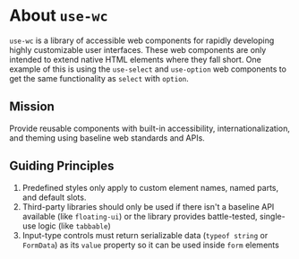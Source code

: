 
<Meta title="About use-wc" />

# About `use-wc`

`use-wc` is a library of accessible web components for rapidly developing highly customizable user interfaces. These web components are only intended to extend native HTML elements where they fall short. One example of this is using the `use-select` and `use-option` web components to get the same functionality as `select` with `option`.

## Mission

Provide reusable components with built-in accessibility, internationalization, and theming using baseline web standards and APIs.

## Guiding Principles

1. Predefined styles only apply to custom element names, named parts, and default slots.
2. Third-party libraries should only be used if there isn't a baseline API available (like `floating-ui`) or the library provides battle-tested, single-use logic (like `tabbable`)
3. Input-type controls must return serializable data (`typeof string` or `FormData`) as its `value` property so it can be used inside `form` elements
